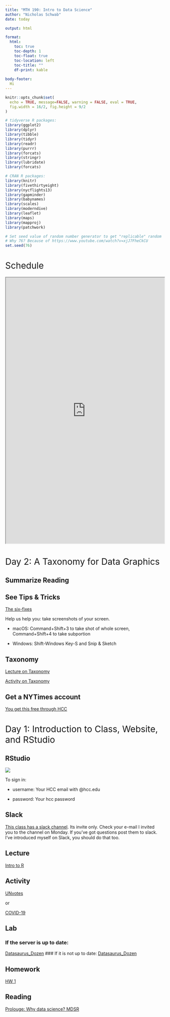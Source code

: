 ```yaml
---
title: "MTH 190: Intro to Data Science"
author: "Nicholas Schwab"
date: today

output: html

format:
  html:
    toc: true
    toc-depth: 1
    toc-float: true
    toc-location: left
    toc-title: ""
    df-print: kable
    
body-footer: 
  Hi
---
```


```{=html}
<style>
h1{font-weight: 400;}
</style>
```
```r
knitr::opts_chunk$set(
  echo = TRUE, message=FALSE, warning = FALSE, eval = TRUE, 
  fig.width = 16/2, fig.height = 9/2
)

# tidyverse R packages:
library(ggplot2)
library(dplyr)
library(tibble)
library(tidyr)
library(readr)
library(purrr)
library(forcats)
library(stringr)
library(lubridate)
library(forcats)

# CRAN R packages:
library(knitr)
library(fivethirtyeight)
library(nycflights13)
library(gapminder)
library(babynames)
library(scales)
library(moderndive)
library(leaflet)
library(maps)
library(mapproj)
library(patchwork)

# Set seed value of random number generator to get "replicable" random numbers.
# Why 76? Because of https://www.youtube.com/watch?v=xjJ7FheCkCU
set.seed(76)
```

```{=html}
<style>
h1{font-weight: 400;}
</style>
```
# Schedule

<iframe src="https://docs.google.com/spreadsheets/d/e/2PACX-1vRK1_TZx6LCqC0Wfddr2T0Sb7sX0R1zuoAesmj-TYpXtMpikenrIqQz4LHmk83PFYF1Yk4MjQB14aec/pubhtml?gid=0&amp;single=false&amp;widget=true&amp;headers=false&gid=0&range=A:E" width="101%" height="850">

</iframe>

# Day 2: A Taxonomy for Data Graphics

## Summarize Reading

## See Tips & Tricks

[The six-fixes]()

Help us help you: take screenshots of your screen.

-   macOS: Command+Shift+3 to take shot of whole screen, Command+Shift+4 to take subportion

-   Windows: Shift-Windows Key-S and Snip & Sketch

## Taxonomy

[Lecture on Taxonomy](./course-materials/lectures/mdsr_viz_1_taxonomy.html)

[Activity on Taxonomy](./course-materials/in-class-activities/Activity_Taxonomy_of_Graphics.html)

## Get a NYTimes account

[You get this free through HCC](https://www.hcc.edu/library/find-resources/databases-and-journals/nyt-login)

# Day 1: Introduction to Class, Website, and RStudio

## RStudio

[![](images/rstudio_logo.png){fig-align="left"}](http://hcc-rstudiosrv1.hcc.edu:8787/s/93126cfc78a31806f480a/auth-sign-in?appUri=%2F)

To sign in:

-   username: Your HCC email with @hcc.edu

-   password: Your hcc password

## Slack

[This class has a slack channel](https://mth190introto-dmw9119.slack.com/). Its invite only. Check your e-mail I invited you to the channel on Monday. If you've got questions post them to slack.
I've introduced myself on Slack, you should do that too. 

## Lecture

[Intro to R](./course-materials/lectures/Getting_Started_with_Quarto.html)

## Activity

[UNvotes](./course-materials/application-exercises/ae-01a-un-votes/unvotes.html)

or

[COVID-19](./course-materials/application-exercises/ae-01b-covid/covid.html)

## Lab

### If the server is up to date:
[Datasaurus_Dozen](./course-materials/lab-instructions/lab-01/lab-01-hello-r.html)
### If it is not up to date: 
[Datasaurus_Dozen](./course-materials/lab-instructions/lab-01/lab-01-hello-r-backup.html)

## Homework

[HW 1](./course-materials/hw-instructions/hw-01/hw-01-pet-names.html)

## Reading

[Prolouge: Why data science? MDSR](https://mdsr-book.github.io/mdsr2e/ch-prologue.html)
